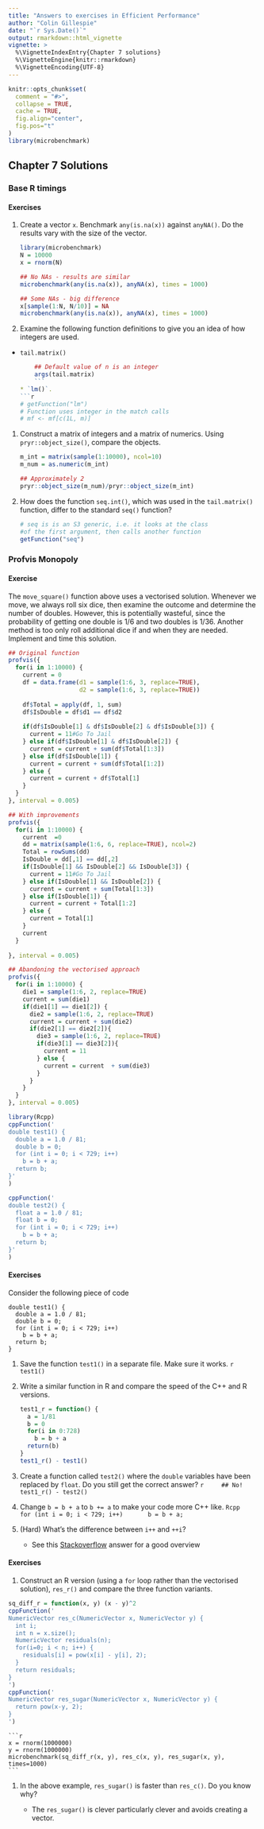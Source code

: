 ```yaml
---
title: "Answers to exercises in Efficient Performance"
author: "Colin Gillespie"
date: "`r Sys.Date()`"
output: rmarkdown::html_vignette
vignette: >
  %\VignetteIndexEntry{Chapter 7 solutions}
  %\VignetteEngine{knitr::rmarkdown}
  %\VignetteEncoding{UTF-8}
---
```

  
```r
knitr::opts_chunk$set(
  comment = "#>",
  collapse = TRUE,
  cache = TRUE, 
  fig.align="center",
  fig.pos="t"
)
library(microbenchmark)
```

## Chapter 7 Solutions

### Base R timings

#### Exercises {-}

1. Create a vector `x`. Benchmark `any(is.na(x))` against `anyNA()`. Do the results vary with the size of the vector.
  
    ```r
    library(microbenchmark)
    N = 10000
    x = rnorm(N)

    ## No NAs - results are similar
    microbenchmark(any(is.na(x)), anyNA(x), times = 1000)

    ## Some NAs - big difference
    x[sample(1:N, N/10)] = NA
    microbenchmark(any(is.na(x)), anyNA(x), times = 1000)
```
  

1. Examine the following function definitions to give you an idea of how integers are used.
  * `tail.matrix()`
    ```r
    ## Default value of n is an integer
    args(tail.matrix)
    ```
    * `lm()`. 
    ```r
    # getFunction("lm")
    # Function uses integer in the match calls
    # mf <- mf[c(1L, m)]
    ```

1. Construct a matrix of integers and a matrix of numerics. Using `pryr::object_size()`, compare the 
  objects.
  
    ```r
    m_int = matrix(sample(1:10000), ncol=10)
    m_num = as.numeric(m_int)

    ## Approximately 2
    pryr::object_size(m_num)/pryr::object_size(m_int)
    ```
  
  
1. How does the function `seq.int()`, which was used in the `tail.matrix()` function, 
  differ to the standard `seq()` function?

    ```r
    # seq is is an S3 generic, i.e. it looks at the class
    #of the first argument, then calls another function
    getFunction("seq")
    ```

### Profvis Monopoly

#### Exercise {-}

The `move_square()` function above uses a vectorised solution. Whenever we move, we
always roll six dice, then examine the outcome and determine the number of doubles.
However, this is potentially wasteful, since the probability of getting one double is
$1/6$ and two doubles is $1/36$. Another method is too only roll additional dice if
and when they are needed. Implement and time this solution.

```r
## Original function
profvis({
  for(i in 1:10000) {
    current = 0
    df = data.frame(d1 = sample(1:6, 3, replace=TRUE), 
                    d2 = sample(1:6, 3, replace=TRUE))
    
    df$Total = apply(df, 1, sum)
    df$IsDouble = df$d1 == df$d2
    
    if(df$IsDouble[1] & df$IsDouble[2] & df$IsDouble[3]) {
      current = 11#Go To Jail
    } else if(df$IsDouble[1] & df$IsDouble[2]) {
      current = current + sum(df$Total[1:3])
    } else if(df$IsDouble[1]) {
      current = current + sum(df$Total[1:2])
    } else {
      current = current + df$Total[1]
    }
  }
}, interval = 0.005)
```

```r
## With improvements
profvis({
  for(i in 1:10000) {
    current  =0 
    dd = matrix(sample(1:6, 6, replace=TRUE), ncol=2)
    Total = rowSums(dd)			
    IsDouble = dd[,1] == dd[,2]
    if(IsDouble[1] && IsDouble[2] && IsDouble[3]) {
      current = 11#Go To Jail
    } else if(IsDouble[1] && IsDouble[2]) {
      current = current + sum(Total[1:3])
    } else if(IsDouble[1]) {
      current = current + Total[1:2]
    } else {
      current = Total[1]
    }
    current
  }
  
}, interval = 0.005)
```
```r
## Abandoning the vectorised approach
profvis({
  for(i in 1:10000) {
    die1 = sample(1:6, 2, replace=TRUE)
    current = sum(die1)
    if(die1[1] == die1[2]) {
      die2 = sample(1:6, 2, replace=TRUE)
      current = current + sum(die2)
      if(die2[1] == die2[2]){
        die3 = sample(1:6, 2, replace=TRUE)
        if(die3[1] == die3[2]){
          current = 11
        } else {
          current = current  + sum(die3)
        } 
      } 
    }
  }
}, interval = 0.005)
```

```r
library(Rcpp)
cppFunction('
double test1() {
  double a = 1.0 / 81;
  double b = 0;
  for (int i = 0; i < 729; i++)
    b = b + a;
  return b;
}'
)

cppFunction('
double test2() {
  float a = 1.0 / 81;
  float b = 0;
  for (int i = 0; i < 729; i++)
    b = b + a;
  return b;
}'
)


```

#### Exercises {-}

Consider the following piece of code

```Rcpp
double test1() {
  double a = 1.0 / 81;
  double b = 0;
  for (int i = 0; i < 729; i++)
    b = b + a;
  return b;
}
```

1. Save the function `test1()` in a separate file. Make sure it works.
    ```r
    test1()
    ```
2. Write a similar function in R and compare the speed of the C++ and R versions.

    ```r
    test1_r = function() {
      a = 1/81
      b = 0
      for(i in 0:728) 
        b = b + a
      return(b)
    }
    test1_r() - test1()
    ```
  3. Create a function called `test2()` where the `double` variables have been replaced by `float`. Do you still get the correct answer?
    ```r
    ## No!  
    test1_r() - test2()
    ```
  
4. Change `b = b + a` to `b += a` to make your code more C++ like. 
    ```Rcpp
    for (int i = 0; i < 729; i++)
      b = b + a;
    ```
5. (Hard) What's the difference between `i++` and `++i`?

    * See this [Stackoverflow](https://stackoverflow.com/questions/24853/what-is-the-difference-between-i-and-i)
  answer for a good overview

#### Exercises {-}

1. Construct an R version (using a `for` loop rather than the vectorised solution),
`res_r()` and compare the three function variants. 
```r
sq_diff_r = function(x, y) (x - y)^2
cppFunction('
NumericVector res_c(NumericVector x, NumericVector y) {
  int i;
  int n = x.size();
  NumericVector residuals(n);
  for(i=0; i < n; i++) {
    residuals[i] = pow(x[i] - y[i], 2);
  }
  return residuals;
}
')
cppFunction('
NumericVector res_sugar(NumericVector x, NumericVector y) {
  return pow(x-y, 2);
}
')
```

    ```r
    x = rnorm(1000000)
    y = rnorm(1000000)
    microbenchmark(sq_diff_r(x, y), res_c(x, y), res_sugar(x, y), times=1000)
    ```

1. In the above example, `res_sugar()` is faster than `res_c()`. Do you know why?

    * The `res_sugar()` is clever particularly clever and avoids creating a vector.





















